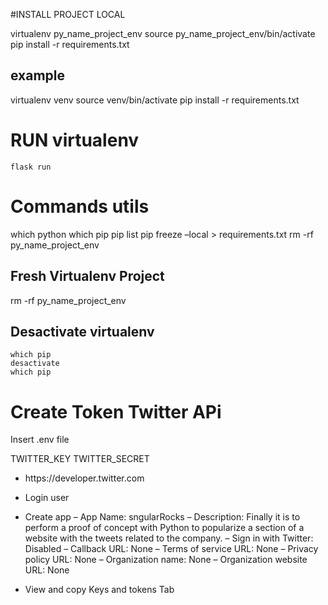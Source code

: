 #INSTALL PROJECT LOCAL

virtualenv py_name_project_env
source py_name_project_env/bin/activate
pip install -r requirements.txt


## example
virtualenv venv
source venv/bin/activate
pip install -r requirements.txt

# RUN virtualenv

```
flask run

```

# Commands utils

which python
which pip
pip list
pip freeze --local > requirements.txt
rm -rf py_name_project_env


## Fresh Virtualenv Project

rm -rf py_name_project_env

## Desactivate virtualenv

```
which pip
desactivate
which pip
```

# Create Token Twitter APi

Insert .env file

TWITTER_KEY
TWITTER_SECRET

- https://developer.twitter.com
- Login user
- Create app
-- App Name: sngularRocks
-- Description: Finally it is to perform a proof of concept with Python to popularize a section of a website with the tweets related to the company.
-- Sign in with Twitter: Disabled
-- Callback URL: None
-- Terms of service URL: None
-- Privacy policy URL: None
-- Organization name: None
-- Organization website URL: None

- View and copy Keys and tokens Tab
